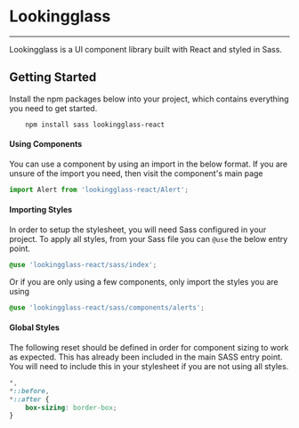 
<Meta title="Introduction/Introduction" />

# Lookingglass

<hr />

<CSS div fontSize="1" marginBottom="5">
    Lookingglass is a UI component library built with React and styled in Sass.
</CSS>

## Getting Started

Install the npm packages below into your project,
which contains everything you need to get started.

```
    npm install sass lookingglass-react
```

#### Using Components

You can use a component by using an import in the below format.
If you are unsure of the import you need, then visit the component's main page

```js
import Alert from 'lookingglass-react/Alert';
```

#### Importing Styles

In order to setup the stylesheet, you will need Sass configured in your project.
To apply all styles, from your Sass file you can `@use` the below entry point.

```scss
@use 'lookingglass-react/sass/index';
```

Or if you are only using a few components, only import the styles you are using

```scss
@use 'lookingglass-react/sass/components/alerts';
```

#### Global Styles

The following reset should be defined in order for component sizing to work as expected.
This has already been included in the main SASS entry point.
You will need to include this in your stylesheet if you are not using all styles.

```css
*,
*::before,
*::after {
    box-sizing: border-box;
}
```
